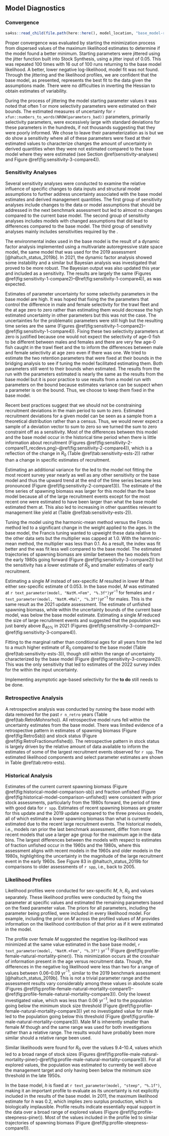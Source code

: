 ## Model Diagnostics

### Convergence

```r
sa4ss::read_child(file.path(here::here(), model_location, "base_model-results-jitter.md"))
```

Proper convergence was evaluated by starting the minimization process from dispersed values of the maximum likelihood estimates to determine if the model found a better minimum. Starting parameters were jittered using the jitter function built into Stock Synthesis, using a jitter input of 0.05. This was repeated 100 times with 16 out of 100 runs returning to the base model likelihood. A better, lower negative log-likelihood, model fit was not found. Through the jittering and the likelihood profiles, we are confident that the base model, as presented, represents the best fit to the data given the assumptions made. There were no difficulties in inverting the Hessian to obtain estimates of variability.

During the process of jittering the model starting parameter values it was noted that often 1 or more selectivity parameters were estimated on their bounds. The estimated measures of uncertainty for `r xfun::numbers_to_words(NROW(parameters_bad))` parameters, primarily selectivity parameters, were excessively large with standard deviations for these parameters in the hundreds, if not thousands suggesting that they were poorly informed. We chose to leave their parameterization as is but we do show a sensitivity where all of these parameters were fixed at their estimated values to characterize changes the amount of uncertainty in derived quantities when they were not estimated compared to the base model where they were estimated (see Section \@ref(sensitivity-analyses) and Figure \@ref(fig:sensitivity-3-compare4)).


### Sensitivity Analyses

Several sensitivity analyses were conducted to examine the relative influence of specific changes to data inputs and structural model assumptions to further address uncertainty associated with the base model estimates and derived management quantities. The first group of sensitivity analyses include changes to the data or model assumptions that should be addressed in the next benchmark assessment but led to almost no changes compared to the current base model. The second group of sensitivity analyses includes models with changed assumptions that did lead to differences compared to the base model. The third group of sensitivity analyses mainly includes sensitivities required by the \gls{tor}.

The environmental index used in the base model is the result of a dynamic factor analysis implemented using a multivariate autoregressive state space model, the same model that was used for the 2019 assessment [@haltuch_status_2019b]. In 2021, the dynamic factor analysis showed some instability and a similar but Bayesian analysis was investigated that proved to be more robust. The Bayesian output was also updated this year and included as a sensitivity. The results are largely the same (Figures \@ref(fig:sensitivity-1-compare2)--\@ref(fig:sensitivity-1-compare4)), as was expected.

Estimates of parameter uncertainty for some selectivity parameters in the base model are high. It was hoped that fixing the the parameters that control the difference in male and female selectivity for the trawl fleet and the \gls{s-tri} at age zero to zero rather than estimating them would decrease the high estimated uncertainty in other parameters but this was not the case. The uncertainties for the problematic parameters were still high but the resulting time series are the same (Figures \@ref(fig:sensitivity-1-compare2)--\@ref(fig:sensitivity-1-compare4)). Fixing these two selectivity parameters at zero is justified because one would not expect the selectivity of age-0 fish to be different between males and females and there are very few age-0 fish caught in the trawl fleet and the \gls{s-tri} to inform the differences between male and female selectivity at age zero even if there was one. We tried to estimate the two retention parameters that were fixed at their bounds in the bridging analysis to see if tuning the model facilitated estimating them. Both parameters still went to their bounds when estimated. The results from the run with the parameters estimated is nearly the same as the results from the base model but it is poor practice to use results from a model run with parameters on the bound because estimates variance can be suspect when a parameter is on the bound. Thus, we choose to keep them fixed in the base model.

Recent best practices suggest that we should not be constraining recruitment deviations in the main period to sum to zero. Estimated recruitment deviations for a given model can be seen as a sample from a theoretical distribution rather than a census. Thus, we would never expect a sample of a deviation vector to sum to zero so we turned the sum to zero constraint off as a sensitivity. Most of the differences between this model and the base model occur in the historical time period when there is little information about recruitment (Figures \@ref(fig:sensitivity-2-compare11_recdevs.png)--\@ref(fig:sensitivity-2-compare4)), which is a reflection of the change in $R_0$ (Table \@ref(tab:sensitivity-ests-2)) rather than a change in specific estimates of recruitment. 

Estimating an additional variance for the \gls{s-wcgbt} led to the model not fitting the most recent survey year nearly as well as any other sensitivity or the base model and thus the upward trend at the end of the time series became less pronounced (Figure \@ref(fig:sensitivity-2-compare13)). The estimate of the time series of spawning biomass was larger for this model than the base model because all of the large recruitment events except for the most recent one were estimated to have been larger than what the base model estimated them at. This also led to increasing in other quantities relevant to management like yield at \gls{spr} (Table \@ref(tab:sensitivity-ests-2)).

Tuning the model using the harmonic-mean method versus the Francis method led to a significant change in the weight applied to the \gls{s-tri} ages. In the base model, the Francis tuning wanted to upweight these data relative to the other data sets but the multiplier was capped at 1.0. With the harmonic-mean method, the multiplier was less than 0.1. As a result, the \gls{s-tri} index was fit better and the \gls{s-wcgbt} was fit less well compared to the base model. The estimated trajectories of spawning biomass are similar between the two models from the early 1980s going forward (Figure \@ref(fig:sensitivity-3-compare2)) but the sensitivity has a lower estimate of $R_0$ and smaller estimates of early recruitment.

Estimating a single $M$ instead of sex-specific $M$ resulted in lower $M$ than either sex-specific estimate of 0.053. In the base model, $M$ was estimated at `r text_parameter(model, "NatM.+Fem", "%.3f")`$yr^{-1}$ for females and `r text_parameter(model, "NatM.+Mal", "%.3f")`$yr^{-1}$ for males. This is the same result as the 2021 update assessment. The estimate of unfished spawning biomass, while within the uncertainty bounds of the current base model, was below the base model estimate. Estimating a single $M$ reduced the size of large recruitment events and suggested that the population was just barely above $B_{40\%}$ in 2021 (Figures \@ref(fig:sensitivity-3-compare2)--\@ref(fig:sensitivity-3-compare4)).

Fitting to the marginal rather than conditional ages for all years from the \gls{s-wcgbt} led to a much higher estimate of $R_0$ compared to the base model (Table \@ref(tab:sensitivity-ests-3)), though still within the range of uncertainty characterized by the base model (Figure \@ref(fig:sensitivity-3-compare2)). This was the only sensitivity that led to estimates of the 2022 survey index for the \gls{s-wcgbt} within the input uncertainty.

Implementing asymptotic age-based selectivity for the \gls{s-wcgbt} **to do** still needs to be done. <!-- This reduced overall model uncertainty, principally through reducing the standard deviation of $R_0$ and also reduced the size of large recruitment events. This model had a higher overall log-likelihood than the base model and did a poorer job of fitting the length compositions from that survey, particularly in the last year of data. -->

### Retrospective Analysis

A retrospective analysis was conducted by running the base model with
data removed for the past `r n_retro` years (Table \@ref(tab:RetroMohnsrho)). All retrospective model runs fell within the uncertainty estimates from the base model. There was limited evidence of a retrospective pattern in estimates of spawning biomass (Figure \@ref(fig:RetroSsb)) and stock status (Figure \@ref(fig:RetroFractionunfished)). The retrospective pattern in stock status is largely driven by the relative amount of data available to inform the estimates of some of the largest recruitment events observed for `r spp`. The estimated likelihood components and select parameter estimates are shown in Table \@ref(tab:retro-ests).

### Historical Analysis

Estimates of the current current spawning biomass (Figure \@ref(fig:historical-model-comparison-sb)) and fraction unfished (Figure \@ref(fig:historical-model-comparison-unfished)) were consistent with prior stock assessments, particularly from the 1980s forward, the period of time with good data for `r spp`. Estimates of recent spawning biomass are greater for this update and the 2019 update compared to the three previous models, all of which estimate a lower spawning biomass than what is currently estimated due to the recent large recruitment events. The historical models, i.e., models ran prior the last benchmark assessment, differ from more recent models that use a larger age group for the maximum age in the data bins. The largest differences between the models with respect to estimates of fraction unfished occur in the 1960s and the 1980s, where this assessment aligns with recent models in the 1960s and older models in the 1980s, highlighting the uncertainty in the magnitude of the large recruitment event in the early 1960s. See Figure 83 in @haltuch_status_2019b for comparisons to older assessments of `r spp`, i.e., back to 2005.

### Likelihood Profiles

Likelihood profiles were conducted for sex-specific $M$, $h$, $R_0$ and values separately. These likelihood profiles were conducted by fixing the parameter at specific values and estimated the remaining parameters based on the fixed parameter value. The priors for all parameters, including the parameter being profiled, were included in every likelihood model. For example, including the prior on $M$ across the profiled values of $M$ provides information on the likelihood contribution of that prior as if it were estimated in the model. 

The profile over female $M$ suggested the negative log-likelihood was minimized at the same value estimated in the base base model,
`r text_parameter(model, "NatM.+Fem", "%.3f")` yr$^{-1}$ (Figure \@ref(fig:profile-female-natural-mortality-piner)). This minimization occurs at the crosshair of information present in the age versus recruitment data. Though, the differences in the negative log likelihood were less than two for a range of values between 0.06--0.09 yr$^{-1}$, similar to the 2019 benchmark assessment [@haltuch_status_2019b]. This is not a trivial parameter range and the assessment results vary considerably among these values in absolute scale (Figures \@ref(fig:profile-female-natural-mortality-compare1)--\@ref(fig:profile-female-natural-mortality-compare3)). Only the lowest investigated value, which was less than 0.06 yr$^{-1}$, led to the population going below the minimum stock size threshold (Figure \@ref(fig:profile-female-natural-mortality-compare3)) yet no investigated value for male $M$ led to the population going below this threshold (Figure \@ref(fig:profile-male-natural-mortality-compare3)). Male $M$ is inherently smaller than female $M$ though and the same range was used for both investigations rather than a relative range. The results would have probably been more similar should a relative range been used.

Similar likelihoods were found for $R_0$ over the values 9.4--10.4, values which led to a broad range of stock sizes (Figures \@ref(fig:profile-male-natural-mortality-piner)--\@ref(fig:profile-male-natural-mortality-compare3)). For all explored values, the population was estimated to currently be well above the management target and only having been below the minimum size threshold in the late 1950s.

In the base model, $h$ is fixed at `r text_parameter(model, "steep", "%.1f")`, making it an important profile to evaluate as its uncertainty is not explicitly included in the results of the base model. In 2011, the maximum likelihood estimate for $h$ was 0.2, which implies zero surplus production, which is biologically implausible. Profile results indicate essentially equal support in the data over a broad range of explored values (Figure \@ref(fig:profile-steepness-piner)). Most of the values included in the profile led to similar trajectories of spawning biomass (Figure \@ref(fig:profile-steepness-compare1)).
